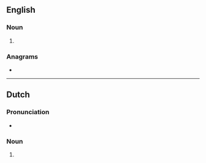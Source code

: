 {{also|Depots|dépôts}}
==English==

===Noun===
{{head|en|noun form}}

# {{plural of|en|depot}}

===Anagrams===
* {{anagrams|en|a=deopst|T posed|T-posed|despot|dopest|posted|ptosed|stoped}}

----

==Dutch==

===Pronunciation===
* {{audio|nl|Nl-depots.ogg|Audio}}

===Noun===
{{head|nl|noun plural form}}

# {{nl-noun form of|pl|depot}}
